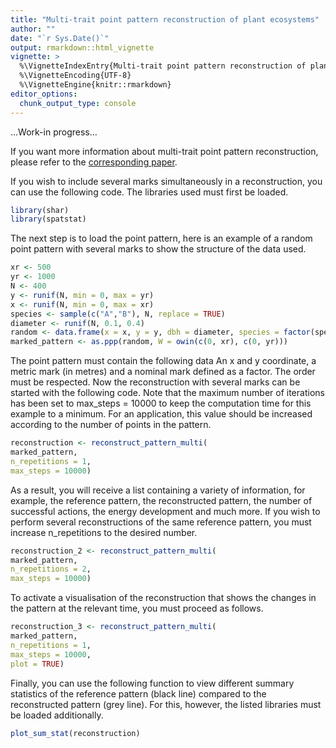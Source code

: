 ```yaml
---
title: "Multi-trait point pattern reconstruction of plant ecosystems"
author: ""
date: "`r Sys.Date()`"
output: rmarkdown::html_vignette
vignette: >
  %\VignetteIndexEntry{Multi-trait point pattern reconstruction of plant ecosystems}
  %\VignetteEncoding{UTF-8}
  %\VignetteEngine{knitr::rmarkdown}
editor_options: 
  chunk_output_type: console
---
```


...Work-in progress...

If you want more information about multi-trait point pattern reconstruction, please refer to the [corresponding paper](https://besjournals.onlinelibrary.wiley.com/doi/10.1111/2041-210X.14206
).

If you wish to include several marks simultaneously in a reconstruction, you can
use the following code. The libraries used must first be loaded.

```r
library(shar)
library(spatstat)
```

The next step is to load the point pattern, here is an example of a random point
pattern with several marks to show the structure of the data used.

```r
xr <- 500
yr <- 1000
N <- 400
y <- runif(N, min = 0, max = yr)
x <- runif(N, min = 0, max = xr)
species <- sample(c("A","B"), N, replace = TRUE)
diameter <- runif(N, 0.1, 0.4)
random <- data.frame(x = x, y = y, dbh = diameter, species = factor(species))
marked_pattern <- as.ppp(random, W = owin(c(0, xr), c(0, yr)))    
```

The point pattern must contain the following data An x and y coordinate, a 
metric mark (in metres) and a nominal mark defined as a factor. The order must
be respected. Now the reconstruction with several marks can be started with the 
following code. Note that the maximum number of iterations has been set to 
max_steps = 10000 to keep the computation time for this example to a minimum. 
For an application, this value should be increased according to the number of 
points in the pattern.

```r
reconstruction <- reconstruct_pattern_multi(
marked_pattern, 
n_repetitions = 1,
max_steps = 10000)
```

As a result, you will receive a list containing a variety of information, for 
example, the reference pattern, the reconstructed pattern, the number of 
successful actions, the energy development and much more. If you wish to 
perform several reconstructions of the same reference pattern, you must 
increase n_repetitions to the desired number.

```r
reconstruction_2 <- reconstruct_pattern_multi(
marked_pattern, 
n_repetitions = 2,
max_steps = 10000)
```

To activate a visualisation of the reconstruction that shows the changes in the 
pattern at the relevant time, you must proceed as follows.

```r
reconstruction_3 <- reconstruct_pattern_multi(
marked_pattern, 
n_repetitions = 1,
max_steps = 10000, 
plot = TRUE)
```

Finally, you can use the following function to view different summary statistics
of the reference pattern (black line) compared to the reconstructed pattern 
(grey line).  For this, however, the listed libraries must be loaded 
additionally.

```r
plot_sum_stat(reconstruction)
```

